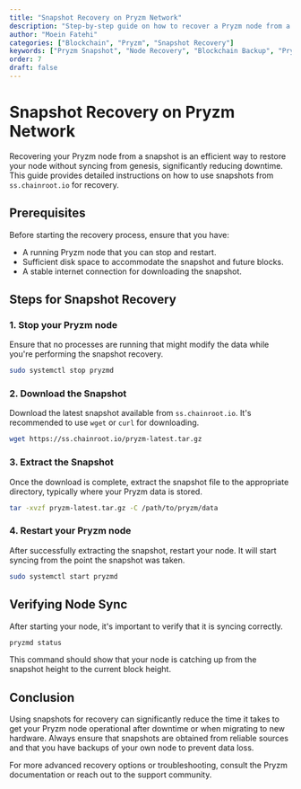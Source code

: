 ```yaml
---
title: "Snapshot Recovery on Pryzm Network"
description: "Step-by-step guide on how to recover a Pryzm node from a snapshot, ensuring quick restoration and minimal downtime."
author: "Moein Fatehi"
categories: ["Blockchain", "Pryzm", "Snapshot Recovery"]
keywords: ["Pryzm Snapshot", "Node Recovery", "Blockchain Backup", "Pryzm Network"]
order: 7
draft: false
---
```


# Snapshot Recovery on Pryzm Network

Recovering your Pryzm node from a snapshot is an efficient way to restore your node without syncing from genesis, significantly reducing downtime. This guide provides detailed instructions on how to use snapshots from `ss.chainroot.io` for recovery.

## Prerequisites

Before starting the recovery process, ensure that you have:

- A running Pryzm node that you can stop and restart.
- Sufficient disk space to accommodate the snapshot and future blocks.
- A stable internet connection for downloading the snapshot.

## Steps for Snapshot Recovery

### 1. Stop your Pryzm node

Ensure that no processes are running that might modify the data while you're performing the snapshot recovery.

```bash
sudo systemctl stop pryzmd
```

### 2. Download the Snapshot

Download the latest snapshot available from `ss.chainroot.io`. It's recommended to use `wget` or `curl` for downloading.

```bash
wget https://ss.chainroot.io/pryzm-latest.tar.gz
```

### 3. Extract the Snapshot

Once the download is complete, extract the snapshot file to the appropriate directory, typically where your Pryzm data is stored.

```bash
tar -xvzf pryzm-latest.tar.gz -C /path/to/pryzm/data
```

### 4. Restart your Pryzm node

After successfully extracting the snapshot, restart your node. It will start syncing from the point the snapshot was taken.

```bash
sudo systemctl start pryzmd
```

## Verifying Node Sync

After starting your node, it's important to verify that it is syncing correctly.

```bash
pryzmd status
```

This command should show that your node is catching up from the snapshot height to the current block height.

## Conclusion

Using snapshots for recovery can significantly reduce the time it takes to get your Pryzm node operational after downtime or when migrating to new hardware. Always ensure that snapshots are obtained from reliable sources and that you have backups of your own node to prevent data loss.

For more advanced recovery options or troubleshooting, consult the Pryzm documentation or reach out to the support community.